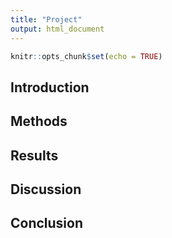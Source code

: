 ```yaml
---
title: "Project"
output: html_document
---
```


```r
knitr::opts_chunk$set(echo = TRUE)
```

## Introduction

## Methods

## Results 

## Discussion 

## Conclusion 

